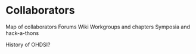 # Collaborators {#Collaborators}

Map of collaborators
Forums
Wiki
Workgroups and chapters
Symposia and hack-a-thons


History of OHDSI?
